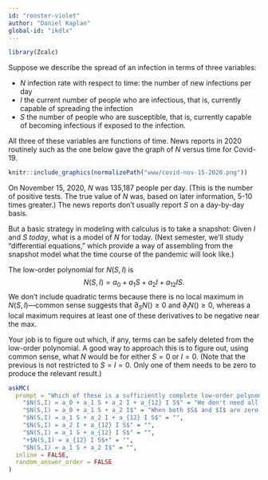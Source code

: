 ```yaml
---
id: "rooster-violet"
author: "Daniel Kaplan"
global-id: "ikdlx"
---
```


```r
library(Zcalc)
```

Suppose we describe the spread of an infection in terms of three variables:

- $N$ infection rate with respect to time: the number of new infections per day
- $I$ the current number of people who are infectious, that is, currently capable of spreading the infection
- $S$ the number of people who are susceptible, that is, currently capable of becoming infectious if exposed to the infection.

All three of these variables are functions of time. News reports in 2020 routinely such as the one below gave the graph of $N$ versus time for Covid-19. 

```r
knitr::include_graphics(normalizePath("www/covid-nov-15-2020.png"))
```


On November 15, 2020, $N$ was 135,187 people per day. (This is the number of positive tests. The true value of $N$ was, based on later information, 5-10 times greater.) The news reports don't usually report $S$ on a day-by-day basis. 

But a basic strategy in modeling with calculus is to take a snapshot: Given $I$ and $S$ *today*, what is a model of $N$ for today. (Next semester, we'll study "differential equations," which provide a way of assembling from the snapshot model what the time course of the pandemic will look like.)

<!-- On Nov. 15, $S$ is roughly 250,000,000, compared to 330,000,000 at the start of the pandemic. Given that true $N$ is about 1,000,000 per day, $S$ changes by about 1% per day, so at the end of the year, we can anticipate $S$ will be about 200,000,000 people. According to expert opinion, new infectives are infectious for about 4-6 days (on average), so we can anticipate that $I \approx 5 N$. -->

The low-order polynomial for $N(S, I)$ is $$N(S,I) = a_0 + a_1 S + a_2 I + a_{12} I S.$$ We don't include quadratic terms because there is no local maximum in $N(S, I)$---common sense suggests that $\partial_S N() \geq 0$ and $\partial_I N() \geq 0$, whereas a local maximum requires at least one of these derivatives to be negative near the max.

Your job is to figure out which, if any, terms can be safely deleted from the low-order polynomial. A good way to approach this is to figure out, using common sense, what $N$ would be for either $S=0$ or $I=0$. (Note that the previous is not restricted to $S = I = 0$. Only one of them needs to be zero to produce the relevant result.)

```r
askMC(
  prompt = "Which of these is a sufficiently complete low-order polynomial given the behavior of $N$ at $S=0$ or $I=0$?",
    "$N(S,I) = a_0 + a_1 S + a_2 I + a_{12} I S$" = "We don't need all four terms. Think about it!",
    "$N(S,I) = a_0 + a_1 S + a_2 I$" = "When both $S$ and $I$ are zero, $N$ would be non-zero.",
    "$N(S,I) = a_1 S + a_2 I + a_{12} I S$" = "",
    "$N(S,I) = a_2 I + a_{12} I S$" = "",
    "$N(S,I) = a_1 S + a_{12} I S$" = "",
    "+$N(S,I) = a_{12} I S$+" = "",
    "$N(S,I) = a_1 S + a_2 I$" = "", 
  inline = FALSE,
  random_answer_order = FALSE
)
```
